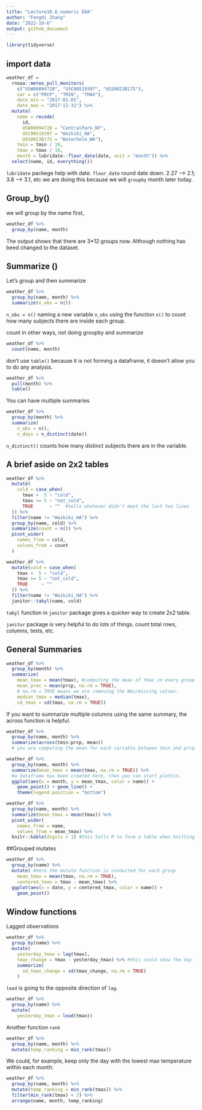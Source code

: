 ```yaml
---
title: "Lecture10.6_numeric EDA"
author: "Fengdi Zhang"
date: "2022-10-6"
output: github_document
---
```


```r
library(tidyverse)
```

## import data

```r
weather_df =  
  rnoaa::meteo_pull_monitors(
    c("USW00094728", "USC00519397", "USS0023B17S"),
    var = c("PRCP", "TMIN", "TMAX"), 
    date_min = "2017-01-01",
    date_max = "2017-12-31") %>%
  mutate(
    name = recode(
      id, 
      USW00094728 = "CentralPark_NY", 
      USC00519397 = "Waikiki_HA",
      USS0023B17S = "Waterhole_WA"),
    tmin = tmin / 10,
    tmax = tmax / 10,
    month = lubridate::floor_date(date, unit = "month")) %>%
  select(name, id, everything())
```
`lubridate` packege help with date. 
`floor_date` round date down. 2.27 --> 2.1; 3.8 --> 3.1, etc
we are doing this because we will `groupby` month later today. 

## Group_by()

we will group by the name first, 
```r
weather_df %>%
  group_by(name, month)
```
The output shows that there are 3*12 groups now. Although nothing has beed changed to the dataset. 

## Summarize ()
Let's group and then summarize

```r
weather_df %>%
  group_by(name, month) %>%
  summarize(n_obs = n())
```
`n_obs = n()` naming a new variable `n_obs` using the function `n()` to count how many subjects there are inside each group. 

count in other ways, not doing groupby and summarize
```r
weather_df %>%
  count(name, month)
```

don't use `table()` because it is not forming a dataframe, it doesn't allow you to do any analysis. 
```r
weather_df %>%
  pull(month) %>% 
  table()
```

You can have multiple summaries
```r
weather_df %>%
  group_by(month) %>%
  summarize(
    n_obs = n(),
    n_days = n_distinct(date))
```
`n_distinct()` counts how many distinct subjects there are in the variable. 

## A brief aside on 2x2 tables

```r
weather_df %>% 
  mutate(
    cold = case_when(
      tmax <  5 ~ "cold",
      tmax >= 5 ~ "not_cold",
      TRUE      ~ ""  #tells whatever didn't meet the last two lines
  )) %>% 
  filter(name != "Waikiki_HA") %>% 
  group_by(name, cold) %>% 
  summarize(count = n()) %>% 
  pivot_wider(
    names_from = cold,
    values_from = count
  )
```


```r
weather_df %>% 
  mutate(cold = case_when(
    tmax <  5 ~ "cold",
    tmax >= 5 ~ "not_cold",
    TRUE     ~ ""
  )) %>% 
  filter(name != "Waikiki_HA") %>% 
  janitor::tabyl(name, cold)
```
`tabyl` function in `janitor` package gives a quicker way to create 2x2 table. 

`janitor` package is very helpful to do lots of things. count total rows, columns, tests, etc. 


## General Summaries
```r
weather_df %>%
  group_by(month) %>%
  summarize(
    mean_tmax = mean(tmax), #computing the mean of tmax in every group
    mean_prec = mean(prcp, na.rm = TRUE), 
    # na.rm = TRUE means we are removing the NAs/missing values. 
    median_tmax = median(tmax),
    sd_tmax = sd(tmax, na.rm = TRUE))
```

If you want to summarize multiple columns using the same summary, the across function is helpful.
```r
weather_df %>%
  group_by(name, month) %>%
  summarize(across(tmin:prcp, mean))
  # you are computing the mean for each variable between tmin and prcp. 
```

```r
weather_df %>%
  group_by(name, month) %>%
  summarize(mean_tmax = mean(tmax, na.rm = TRUE)) %>% 
  #a dataframe has been created here, then you can start plottin. 
  ggplot(aes(x = month, y = mean_tmax, color = name)) + 
    geom_point() + geom_line() + 
    theme(legend.position = "bottom")
```


```r
weather_df %>%
  group_by(name, month) %>%
  summarize(mean_tmax = mean(tmax)) %>% 
  pivot_wider(
    names_from = name,
    values_from = mean_tmax) %>% 
  knitr::kable(digits = 1) #this tells R to form a table when knitting
```

##Grouped mutates

```r
weather_df %>%
  group_by(name) %>%
  mutate( #here the mutate function is conducted for each group
    mean_tmax = mean(tmax, na.rm = TRUE),
    centered_tmax = tmax - mean_tmax) %>% 
  ggplot(aes(x = date, y = centered_tmax, color = name)) + 
    geom_point() 
```


## Window functions 

Lagged observations
```r
weather_df %>%
  group_by(name) %>%
  mutate(
    yesterday_tmax = lag(tmax),
    tmax_change = tmax - yesterday_tmax) %>% #this could show the day to day change of temp.
    summarize(
      sd_tmax_change = sd(tmax_change, na.rm = TRUE)
    )
```

`lead` is going to the opposite direction of `lag`. 
```r
weather_df %>%
  group_by(name) %>%
  mutate(
    yesterday_tmax = lead(tmax))
```


Another function  `rank`
```r
weather_df %>%
  group_by(name, month) %>%
  mutate(temp_ranking = min_rank(tmax))
```

We could, for example, keep only the day with the lowest max temperature within each month:
```r
weather_df %>%
  group_by(name, month) %>%
  mutate(temp_ranking = min_rank(tmax)) %>% 
  filter(min_rank(tmax) < 2) %>% 
  arrange(name, month, temp_ranking)
```


